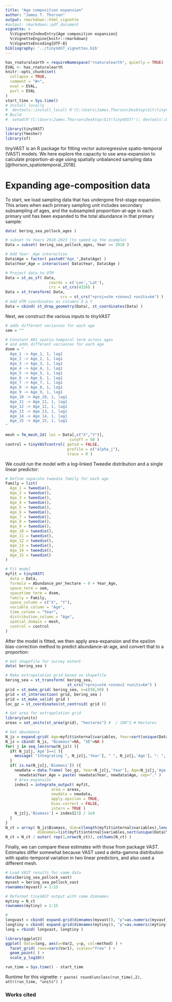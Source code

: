 ```yaml
---
title: "Age composition expansion"
author: "James T. Thorson"
output: rmarkdown::html_vignette
#output: rmarkdown::pdf_document
vignette: >
  %\VignetteIndexEntry{Age composition expansion}
  %\VignetteEngine{knitr::rmarkdown}
  %\VignetteEncoding{UTF-8}
bibliography: '../tinyVAST_vignettes.bib'
---
```


```r
has_rnaturalearth = requireNamespace("rnaturalearth", quietly = TRUE)
EVAL <- has_rnaturalearth
knitr::opts_chunk$set(
  collapse = TRUE,
  comment = "#>",
  eval = EVAL,
  purl = EVAL
)
start_time = Sys.time()
# Install locally
#  devtools::install_local( R'(C:\Users\James.Thorson\Desktop\Git\tinyVAST)', force=TRUE )
# Build
#  setwd(R'(C:\Users\James.Thorson\Desktop\Git\tinyVAST)'); devtools::build_rmd("vignettes/web_only/age_composition_expansion.Rmd"); rmarkdown::render( "vignettes/web_only/age_composition_expansion.Rmd", rmarkdown::pdf_document())
```

```r
library(tinyVAST)
library(fmesher)
library(sf)
```

tinyVAST is an R package for fitting vector autoregressive spatio-temporal (VAST) models.
We here explore the capacity to use area-expansion to calculate proportion-at-age using spatially unbalanced sampling data [@thorson_spatiotemporal_2018].

# Expanding age-composition data
To start, we load sampling data that has undergone first-stage expansion.  This arises when each primary sampling unit includes secondary subsampling of ages, and the subsampled proporrtion-at-age in each primary unit has been expanded to the total abundance in that primary sample:

```r
data( bering_sea_pollock_ages )

# subset to Years 2010-2023 (to speed up the example)
Data = subset( bering_sea_pollock_ages, Year >= 2010 )

# Add Year-_Age interaction
Data$Age = factor( paste0("Age_",Data$Age) )
Data$Year_Age = interaction( Data$Year, Data$Age )

# Project data to UTM
Data = st_as_sf( Data, 
                   coords = c('Lon','Lat'),
                   crs = st_crs(4326) )
Data = st_transform( Data, 
                        crs = st_crs("+proj=utm +zone=2 +units=km") )
# Add UTM coordinates as columns X & Y
Data = cbind( st_drop_geometry(Data), st_coordinates(Data) )
```

Next, we construct the various inputs to _tinyVAST_

```r
# adds different variances for each age
sem = ""

# Constant AR1 spatio-temporal term across ages
# and adds different variances for each age
dsem = "
  Age_1 -> Age_1, 1, lag1
  Age_2 -> Age_2, 1, lag1
  Age_3 -> Age_3, 1, lag1
  Age_4 -> Age_4, 1, lag1
  Age_5 -> Age_5, 1, lag1
  Age_6 -> Age_6, 1, lag1
  Age_7 -> Age_7, 1, lag1
  Age_8 -> Age_8, 1, lag1
  Age_9 -> Age_9, 1, lag1
  Age_10 -> Age_10, 1, lag1
  Age_11 -> Age_11, 1, lag1
  Age_12 -> Age_12, 1, lag1
  Age_13 -> Age_13, 1, lag1
  Age_14 -> Age_14, 1, lag1
  Age_15 -> Age_15, 1, lag1
"

mesh = fm_mesh_2d( loc = Data[,c("X","Y")],
                            cutoff = 50 )
control = tinyVASTcontrol( getsd = FALSE,
                           profile = c("alpha_j"),  
                           trace = 0 )
```

We could run the model with a log-linked Tweedie distribution and a single linear predictor:

```r
# Define separate tweedie family for each age
Family = list(
  Age_1 = tweedie(),
  Age_2 = tweedie(),
  Age_3 = tweedie(),
  Age_4 = tweedie(),
  Age_5 = tweedie(), 
  Age_6 = tweedie(),
  Age_7 = tweedie(),
  Age_8 = tweedie(),
  Age_9 = tweedie(),
  Age_10 = tweedie(),
  Age_11 = tweedie(),
  Age_12 = tweedie(),
  Age_13 = tweedie(),
  Age_14 = tweedie(),
  Age_15 = tweedie()     
)

# Fit model
myfit = tinyVAST(
  data = Data,
  formula = Abundance_per_hectare ~ 0 + Year_Age,
  space_term = sem,
  spacetime_term = dsem,
  family = Family,
  space_column = c("X", "Y"), 
  variable_column = "Age",
  time_column = "Year",
  distribution_column = "Age",
  spatial_domain = mesh,
  control = control
)
```

After the model is fitted, we then apply area-expansion and the epsilon bias-correction method to predict abundance-at-age, and convert that to a proportion:

```r
# Get shapefile for survey extent
data( bering_sea )

# Make extrapolation grid based on shapefile
bering_sea = st_transform( bering_sea, 
                           st_crs("+proj=utm +zone=2 +units=km") )
grid = st_make_grid( bering_sea, n=c(50,50) )
grid = st_intersection( grid, bering_sea )
grid = st_make_valid( grid )
loc_gz = st_coordinates(st_centroid( grid ))

# Get area for extrapolation grid
library(units)
areas = set_units(st_area(grid), "hectares") #  / 100^2 # Hectares

# Get abundance
N_jz = expand.grid( Age=myfit$internal$variables, Year=sort(unique(Data$Year)) )
N_jz = cbind( N_jz, "Biomass"=NA, "SE"=NA )
for( j in seq_len(nrow(N_jz)) ){
  if( N_jz[j,'Age']==1 ){
    message( "Integrating ", N_jz[j,'Year'], " ", N_jz[j,'Age'], ": ", Sys.time() )
  }
  if( is.na(N_jz[j,'Biomass']) ){
    newdata = data.frame( loc_gz, Year=N_jz[j,'Year'], Age=N_jz[j,'Age'])
      newdata$Year_Age = paste( newdata$Year, newdata$Age, sep="." )
    # Area-expansion
    index1 = integrate_output( myfit,
                    area = areas,
                    newdata = newdata,
                    apply.epsilon = TRUE,
                    bias.correct = FALSE,
                    intern = TRUE )
    N_jz[j,'Biomass'] = index1[3] / 1e9
  }
}
N_ct = array( N_jz$Biomass, dim=c(length(myfit$internal$variables),length(unique(Data$Year))),
              dimnames=list(myfit$internal$variables,sort(unique(Data$Year))) )
N_ct = N_ct / outer( rep(1,nrow(N_ct)), colSums(N_ct) )
```

Finally, we can compare these estimates with those from package _VAST_.  Estimates differ somewhat
because VAST used a delta-gamma distribution with spatio-temporal variation in two linear predictors, 
and also used a different mesh.  

```r
# Load VAST results for same data
data(bering_sea_pollock_vast)
myvast = bering_sea_pollock_vast
rownames(myvast) = 1:15

# Reformat tinyVAST output with same dimnames
mytiny = N_ct
rownames(mytiny) = 1:15

#
longvast = cbind( expand.grid(dimnames(myvast)), "p"=as.numeric(myvast), "method"="VAST" )
longtiny = cbind( expand.grid(dimnames(mytiny)), "p"=as.numeric(mytiny), "method"="tinyVAST" )
long = rbind( longvast, longtiny )

library(ggplot2)
ggplot( data=long, aes(x=Var2, y=p, col=method) ) +
  facet_grid( rows=vars(Var1), scales="free" ) +
  geom_point( ) +
  scale_y_log10()
```


```r
run_time = Sys.time() - start_time
```
Runtime for this vignette: `r paste( round(unclass(run_time),2), attr(run_time, "units") )`

### Works cited
